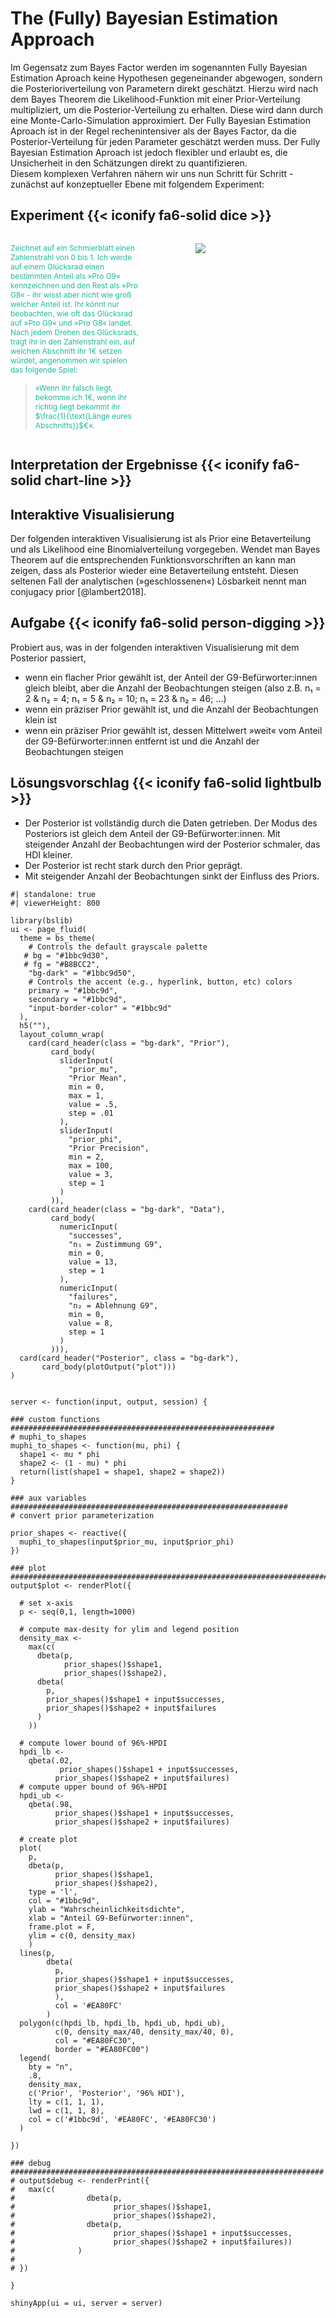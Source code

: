 # The (Fully) Bayesian Estimation Approach
Im Gegensatz zum Bayes Factor werden im sogenannten Fully Bayesian Estimation Aproach keine Hypothesen gegeneinander abgewogen, sondern die Posterioriverteilung von Parametern direkt geschätzt. Hierzu wird nach dem Bayes Theorem die Likelihood-Funktion mit einer Prior-Verteilung multipliziert, um die Posterior-Verteilung zu erhalten. Diese wird dann durch eine Monte-Carlo-Simulation approximiert. Der Fully Bayesian Estimation Aproach ist in der Regel rechenintensiver als der Bayes Factor, da die Posterior-Verteilung für jeden Parameter geschätzt werden muss. Der Fully Bayesian Estimation Aproach ist jedoch flexibler und erlaubt es, die Unsicherheit in den Schätzungen direkt zu quantifizieren.  
Diesem komplexen Verfahren nähern wir uns nun Schritt für Schritt - zunächst auf konzeptueller Ebene mit folgendem Experiment:

::: {.panel-tabset}

## Experiment {{< iconify fa6-solid dice >}}

:::: {.columns}

::: {.column width='45%'}
[Zeichnet auf ein Schmierblatt einen Zahlenstrahl von 0 bis 1. Ich werde auf einem Glücksrad einen bestimmten Anteil als »Pro G9« kennzeichnen und den Rest als »Pro G8« - ihr wisst aber nicht wie groß welcher Anteil ist. Ihr könnt nur beobachten, wie oft das Glücksrad auf »Pro G9« und »Pro G8« landet. Nach jedem Drehen des Glücksrads, tragt ihr in den Zahlenstrahl ein, auf welchen Abschnitt ihr 1€ setzen würdet, angenommen wir spielen das folgende Spiel:]{style="color: #1bbc9d; font-size: .85em;"}

> [»Wenn ihr falsch liegt, bekomme ich 1€, wenn ihr richtig liegt bekommt ihr $\frac{1}{\text{Länge eures Abschnitts}}$€«.]{style="color: #1bbc9d; font-size: .85em;"}
:::

::: {.column width='10%'}

:::

::: {.column width='45%'}
![](img/Elicitation.png){}
:::

::::

## Interpretation der Ergebnisse {{< iconify fa6-solid chart-line >}}

::: 

## Interaktive Visualisierung
Der folgenden interaktiven Visualisierung ist als Prior eine Betaverteilung und als Likelihood eine Binomialverteilung vorgegeben. Wendet man Bayes Theorem auf die entsprechenden Funktionsvorschriften an kann man zeigen, dass als Posterior wieder eine Betaverteilung entsteht. Diesen seltenen Fall der analytischen (»geschlossenen«) Lösbarkeit nennt man conjugacy prior [@lambert2018].

::: {.panel-tabset}

## Aufgabe {{< iconify fa6-solid person-digging >}}
Probiert aus, was in der folgenden interaktiven Visualisierung mit dem Posterior passiert,

* wenn ein flacher Prior gewählt ist, der Anteil der G9-Befürworter:innen gleich bleibt, aber die Anzahl der Beobachtungen steigen (also z.B. n₁ = 2 & n₂ = 4; n₁ = 5 & n₂ = 10; n₁ = 23 & n₂ = 46; ...)
* wenn ein präziser Prior gewählt ist, und die Anzahl der Beobachtungen klein ist
* wenn ein präziser Prior gewählt ist, dessen Mittelwert »weit« vom Anteil der G9-Befürworter:innen entfernt ist und die Anzahl der Beobachtungen steigen


## Lösungsvorschlag {{< iconify fa6-solid lightbulb >}}
* Der Posterior ist vollständig durch die Daten getrieben. Der Modus des Posteriors ist gleich dem Anteil der G9-Befürworter:innen. Mit steigender Anzahl der Beobachtungen wird der Posterior schmaler, das HDI kleiner.
* Der Posterior ist recht stark durch den Prior geprägt. 
* Mit steigender Anzahl der Beobachtungen sinkt der Einfluss des Priors.

:::

```shinylive-r
#| standalone: true
#| viewerHeight: 800

library(bslib)
ui <- page_fluid(
  theme = bs_theme(
    # Controls the default grayscale palette
   # bg = "#1bbc9d30",
   # fg = "#B8BCC2",
    "bg-dark" = "#1bbc9d50",
    # Controls the accent (e.g., hyperlink, button, etc) colors
    primary = "#1bbc9d",
    secondary = "#1bbc9d",
    "input-border-color" = "#1bbc9d"
  ),
  h5(""),
  layout_column_wrap(
    card(card_header(class = "bg-dark", "Prior"),
         card_body(
           sliderInput(
             "prior_mu",
             "Prior Mean",
             min = 0,
             max = 1,
             value = .5,
             step = .01
           ),
           sliderInput(
             "prior_phi",
             "Prior Precision",
             min = 2,
             max = 100,
             value = 3,
             step = 1
           )
         )),
    card(card_header(class = "bg-dark", "Data"),
         card_body(
           numericInput(
             "successes",
             "n₁ = Zustimmung G9",
             min = 0,
             value = 13,
             step = 1
           ),
           numericInput(
             "failures",
             "n₂ = Ablehnung G9",
             min = 0,
             value = 8,
             step = 1
           )
         ))), 
  card(card_header("Posterior", class = "bg-dark"),
       card_body(plotOutput("plot")))
)


server <- function(input, output, session) {
  
### custom functions ###########################################################
# muphi_to_shapes 
muphi_to_shapes <- function(mu, phi) {
  shape1 <- mu * phi
  shape2 <- (1 - mu) * phi
  return(list(shape1 = shape1, shape2 = shape2))
}

### aux variables ##############################################################
# convert prior parameterization

prior_shapes <- reactive({
  muphi_to_shapes(input$prior_mu, input$prior_phi)
})

### plot #######################################################################
output$plot <- renderPlot({
  
  # set x-axis
  p <- seq(0,1, length=1000)
  
  # compute max-desity for ylim and legend position
  density_max <-
    max(c(
      dbeta(p,
            prior_shapes()$shape1,
            prior_shapes()$shape2),
      dbeta(
        p,
        prior_shapes()$shape1 + input$successes,
        prior_shapes()$shape2 + input$failures
      )
    ))
  
  # compute lower bound of 96%-HPDI
  hpdi_lb <-
    qbeta(.02,
           prior_shapes()$shape1 + input$successes,
          prior_shapes()$shape2 + input$failures)
  # compute upper bound of 96%-HPDI
  hpdi_ub <-
    qbeta(.98,
          prior_shapes()$shape1 + input$successes,
          prior_shapes()$shape2 + input$failures)
  
  # create plot
  plot(
    p,
    dbeta(p,
          prior_shapes()$shape1,
          prior_shapes()$shape2),
    type = 'l',
    col = "#1bbc9d",
    ylab = "Wahrscheinlichkeitsdichte",
    xlab = "Anteil G9-Befürworter:innen",
    frame.plot = F,
    ylim = c(0, density_max)
    )
  lines(p,
        dbeta(
          p,
          prior_shapes()$shape1 + input$successes,
          prior_shapes()$shape2 + input$failures
          ),
          col = '#EA80FC'
        )
  polygon(c(hpdi_lb, hpdi_lb, hpdi_ub, hpdi_ub),
          c(0, density_max/40, density_max/40, 0),
          col = "#EA80FC30",
          border = "#EA80FC00")
  legend(
    bty = "n",
    .8,
    density_max,
    c('Prior', 'Posterior', '96% HDI'),
    lty = c(1, 1, 1),
    lwd = c(1, 1, 8),
    col = c('#1bbc9d', '#EA80FC', '#EA80FC30')
  )

})

### debug ######################################################################
# output$debug <- renderPrint({
#   max(c(
#                dbeta(p, 
#                      prior_shapes()$shape1, 
#                      prior_shapes()$shape2),
#                dbeta(p, 
#                      prior_shapes()$shape1 + input$successes, 
#                      prior_shapes()$shape2 + input$failures))
#              )
#              
# })

}

shinyApp(ui = ui, server = server)
```